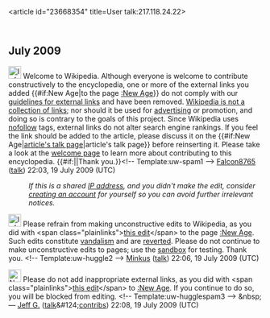 <article id="23668354" title=User talk:217.118.24.22>
	<talkpage id="23668354" title="User talk:217.118.24.22">


== July 2009 ==
[[Image:Information.svg|25px]] Welcome to Wikipedia. Although everyone is welcome to contribute constructively to the encyclopedia, one or more of the external links you added {{#if:New Age|to the page [[:New Age]]}} do not comply with our [[Wikipedia:External links|guidelines for external links]] and have been removed. [[Wikipedia:What Wikipedia is not#LINK|Wikipedia is not a collection of links]]; nor should it be used for [[Wikipedia:Spam|advertising]] or promotion, and doing so is contrary to the goals of this project. Since Wikipedia uses [[nofollow]] tags, external links do not alter search engine rankings. If you feel the link should be added to the article, please discuss it on the {{#if:New Age|[[talk:New Age|article's talk page]]|article's talk page}} before reinserting it. Please take a look at the [[Wikipedia:Welcome|welcome page]] to learn more about contributing to this encyclopedia. {{#if:|{{{2}}}|Thank you.}}[[Category:User talk pages with Uw-spam1 notices|{{PAGENAME}}]]&lt;!-- Template:uw-spam1 --&gt; [[User:Falcon8765|Falcon8765]] ([[User talk:Falcon8765|talk]]) 22:03, 19 July 2009 (UTC)
:''If this is a shared [[IP address]], and you didn't make the edit, consider [[Wikipedia:Why create an account?|creating an account]] for yourself so you can avoid further irrelevant notices.''

[[Image:Information.svg|25px]] Please refrain from making unconstructive edits to Wikipedia, as you did with &lt;span class=&quot;plainlinks&quot;&gt;[http://en.wikipedia.org/wiki/New_Age?diff=303021156 this edit]&lt;/span&gt; to the page [[:New Age]]. Such edits constitute [[Wikipedia:Vandalism|vandalism]] and are [[Help:Reverting|reverted]]. Please do not continue to make unconstructive edits to pages; use the [[Wikipedia:Sandbox|sandbox]] for testing. Thank you. &lt;!-- Template:uw-huggle2 --&gt; [[User:Imnotminkus|Minkus]] ([[User talk:Imnotminkus|talk]]) 22:06, 19 July 2009 (UTC)

[[Image:Nuvola apps important.svg|25px]] Please do not add inappropriate external links, as you did with &lt;span class=&quot;plainlinks&quot;&gt;[http://en.wikipedia.org/wiki/New_Age?diff=303021568 this edit]&lt;/span&gt; to [[:New Age]]. If you continue to do so, you will be blocked from editing. &lt;!-- Template:uw-hugglespam3 --&gt; &amp;nbsp; — [[User:Jeff G.|Jeff G.]] ([[User:Jeff G./talk|talk]]&amp;#124;[[Special:Contributions/Jeff G.|contribs]]) 22:08, 19 July 2009 (UTC)
	</talkpage>
</article>